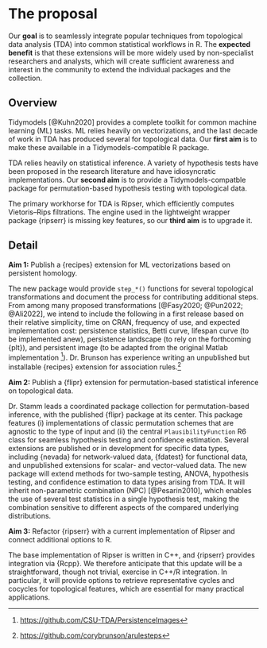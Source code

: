 # The proposal
<!--
This is where the proposal should be outlined. 
-->

Our **goal** is to seamlessly integrate popular techniques from topological data analysis (TDA) into common statistical workflows in R.
The **expected benefit** is that these extensions will be more widely used by non-specialist researchers and analysts, which will create sufficient awareness and interest in the community to extend the individual packages and the collection.

## Overview
<!--
At a high-level address what your proposal is and how it will address the problem identified. Highlight any benefits to the R Community that follow from solving the problem. This should be your most compelling section.
-->

Tidymodels [@Kuhn2020] provides a complete toolkit for common machine learning (ML) tasks.
ML relies heavily on vectorizations, and the last decade of work in TDA has produced several for topological data.
Our **first aim** is to make these available in a Tidymodels-compatible R package.

[^tidymodels]: <https://www.tidymodels.org/>

TDA relies heavily on statistical inference.
A variety of hypothesis tests have been proposed in the research literature and have idiosyncratic implementations.
Our **second aim** is to provide a Tidymodels-compatble package for permutation-based hypothesis testing with topological data.

The primary workhorse for TDA is Ripser, which efficiently computes Vietoris--Rips filtrations.
<!--The standalone wrapper {ripserr} is method- and dependency-light and additionally interfaces to the cubical Ripser of @Kaji2020, making it ideal for projects that don't rely on comprehensive TDA toolkits.-->
The engine used in the lightweight wrapper package {ripserr} is missing key features, so our **third aim** is to upgrade it.

## Detail
<!--
Go into more detail about the specifics of the project and it delivers against the problem.

Depending on project type the detail section should include:

 - [ ] Minimum Viable Product
 - [ ] Architecture
 - [ ] Assumptions
-->

**Aim 1:**
Publish a {recipes} extension for ML vectorizations based on persistent homology.

<!--Several pre-processing extensions have been published for Tidymodels, including {embed}, {themis}, and {textrecipes}.[^recipes-extensions]-->
The new package would provide `step_*()` functions for several topological transformations and document the process for contributing additional steps.
From among many proposed transformations [@Fasy2020; @Pun2022; @Ali2022], we intend to include the following in a first release based on their relative simplicity, time on CRAN, frequency of use, and expected implementation cost: persistence statistics, Betti curve, lifespan curve (to be implemented anew), persistence landscape (to rely on the forthcoming {plt}), and persistent image (to be adapted from the original Matlab implementation [^persistence-images]).
<!--
* Statistical vectorizations
  * **Persistence statistics** [@Ali2022]
  * Entropy summary [@Ali2022]
  * 2D histogram [@Fasy2020]
* Algebraic vectorizations
  * Algebraic functions [@Ali2022]
  * Tropical coordinate functions [@Ali2022]
  * Complex polynomial [@Ali2022]
* Curve vectorizations
  * **Betti curve** [@Fasy2020; @Ali2022]
  * **Lifespan curve** [@Ali2022]
  * **Persistence landscape** [@Fasy2020; @Ali2022]
  * Persistence silhouette [@Ali2022]
* Functional vectorizations
  * Persistence surface [@Pun2022]
  * **Persistence image** [@Fasy2020]
  * Template functions [@Ali2022]
-->
Dr. Brunson has experience writing an unpublished but installable {recipes} extension for association rules.[^arulesteps]

[^arulesteps]: <https://github.com/corybrunson/arulesteps>
[^recipes-extensions]: <https://www.tidyverse.org/blog/2022/05/recipes-update-05-20222/>

[^persistence-images]: <https://github.com/CSU-TDA/PersistenceImages>

**Aim 2:**
Publish a {flipr} extension for permutation-based statistical inference on topological data.

Dr. Stamm leads a coordinated package collection for permutation-based inference, with the published {flipr} package at its center. This package features (i) implementations of classic permutation schemes that are agnostic to the type of input and (ii) the central `PlausibilityFunction` R6 class for seamless hypothesis testing and confidence estimation.
Several extensions are published or in development for specific data types, including {nevada} for network-valued data, {fdatest} for functional data, and unpublished extensions for scalar- and vector-valued data.
<!--Extensions can then be contributed to enablepermutation-based hypothesis testing and confidence regions for specific data types. An extension for network-valued data, {nevada}, is also published. Two unpublished extensions provide support for scalar- and vector-valued data. The {fdatest} package dedicated to inference for functional data is also undergoing a complete redesign to work with {flipr}.-->
The new package will extend methods for two-sample testing, ANOVA, hypothesis testing, and confidence estimation to data types arising from TDA.
It will inherit non-parametric combination (NPC) [@Pesarin2010], which enables the use of several test statistics in a single hypothesis test, making the combination sensitive to different aspects of the compared underlying distributions.

<!--
Base R provides the standard ‘htest’ output class for hypothesis tests, for which the Tidymodels {broom} package provides a suite of tidiers. These tools make programmatic statistical inference straightforward. A key advantage of the new package will be to extend this facility to statistical inference in TDA.
-->

[^nevada]: <https://cran.r-project.org/package=nevada>

<!--
Redesign {TDAstats} to specialize in hypothesis tests and better integrate into tidy workflows.

1. Remove Ripser source code and {ggplot2} plotting routines in favor of dependency on {ripserr} and {ggtda}.
2. Identify additional hypothesis tests and null models that should be included [@Robinson2017; @VejdemoJohansson2022].
3. Use standard classes and methods (e.g. class 'htest', method `print()`) to make output follow common R conventions; include {generics} methods like `tidy()`.

The following hypothesis tests are already implemented:

* permutation test for difference in means [@Robinson2017]

The following hypothesis tests may be implemented (listed in order of likely inclusion and feasibility):

* bootstrap sample hypothesis tests [@Blumberg2014]
* Z-test and permutation test for persistence landscapes [@Bubenik2015], currently implemented in {plt}
* exact topological inference [@Chung2017]
* tests for grouped point clouds [@Abdallah2023]
-->

**Aim 3:**
Refactor {ripserr} with a current implementation of Ripser and connect additional options to R.

The base implementation of Ripser is written in C++, and {ripserr} provides integration via {Rcpp}.
We therefore anticipate that this update will be a straightforward, though not trivial, exercise in C++/R integration.
In particular, it will provide options to retrieve representative cycles and cocycles for topological features, which are essential for many practical applications.

<!--
A novel feature that may pose an additional challenge is the recovery of representative cocycles and/or cycles. These features did not exist when {ripserr} was first developed but are essential for many practical applications.
While an ideal interface would pass options to a single C++ function, a simpler approach is available in case this proves impractical, namely to interface to one of multiple C++ functions depending on user specifications.
-->

[^ripser]: <https://github.com/Ripser/ripser>
